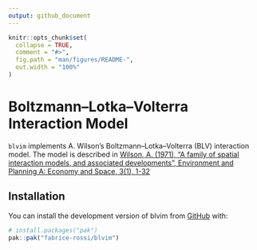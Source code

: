 ```yaml
---
output: github_document
---
```


<!-- README.md is generated from README.Rmd. Please edit that file -->

```r
knitr::opts_chunk$set(
  collapse = TRUE,
  comment = "#>",
  fig.path = "man/figures/README-",
  out.width = "100%"
)
```

# Boltzmann–Lotka–Volterra Interaction Model

<!-- badges: start -->
<!-- badges: end -->

`blvim` implements A. Wilson's Boltzmann–Lotka–Volterra (BLV) interaction model. 
The model is described in 
[Wilson, A. (1971), "A family of spatial interaction models, and associated developments", Environment and Planning A: Economy and Space, 3(1), 1-32](http://dx.doi.org/10.1068/a030001)

## Installation

You can install the development version of blvim from [GitHub](https://github.com/) with:

``` r
# install.packages("pak")
pak::pak("fabrice-rossi/blvim")
```
